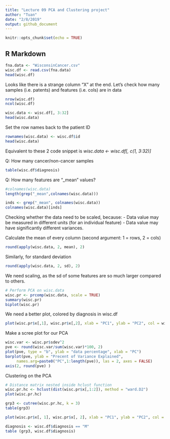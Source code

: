 ```yaml
---
title: "Lecture 09 PCA and Clustering project"
author: "Tuan"
date: "2/8/2019"
output: github_document
---
```


```r
knitr::opts_chunk$set(echo = TRUE)
```

## R Markdown
```r
fna.data <- "WisconsinCancer.csv"
wisc.df <- read.csv(fna.data)
head(wisc.df)
```

Looks like there is a strange column "X" at the end. Let's check how many samples (i.e. patents) and features (i.e. cols) are in data
```r
nrow(wisc.df)
ncol(wisc.df)
```

```r
wisc.data <- wisc.df[, 3:32]
head(wisc.data)
```

Set the row names back to the patient ID
```r
rownames(wisc.data) <- wisc.df$id
head(wisc.data)
```

Equivalent to these 2 code snippet is *wisc.data <- wisc.df[, c(1, 3:32)]*

Q: How many cancer/non-cancer samples
```r
table(wisc.df$diagnosis)
```

Q: How many features are "_mean" values?
```r
#colnames(wisc.data)
length(grep("_mean",colnames(wisc.data)))
```

```r
inds <- grep("_mean", colnames(wisc.data))
colnames(wisc.data)[inds]
```

Checking whether the data need to be scaled, because:
- Data value may be measured in different units (for an individual feature)
- Data value may have significantly different variances.

Calculate the mean of every column (second argument: 1 = rows, 2 = cols)
```r
round(apply(wisc.data, 2, mean), 2)
```

Similarly, for standard deviation
```r
round(apply(wisc.data, 2, sd), 2)
```

We need scaling, as the sd of some features are so much larger compared to others.
```r
# Perform PCA on wisc.data
wisc.pr <- prcomp(wisc.data, scale = TRUE)
summary(wisc.pr)
biplot(wisc.pr)
```

We need a better plot, colored by diagnosis in wisc.df

```r
plot(wisc.pr$x[,1], wisc.pr$x[,2], xlab = "PC1", ylab = "PC2", col = wisc.df$diagnosis)
```

Make a scree plot for our PCA
```r
wisc.var <- wisc.pr$sdev^2
pve <- round(wisc.var/sum(wisc.var)*100, 2)
plot(pve, type = "b", ylab = "data percentage", xlab = "PC")
barplot(pve, ylab = "Precent of Variance Explained",
     names.arg=paste0("PC",1:length(pve)), las = 2, axes = FALSE)
axis(2, round(pve) )
```

Clustering on the PCA
```r
# Distance matrix nested inside hclust function
wisc.pr.hc <- hclust(dist(wisc.pr$x[,1:2]), method = "ward.D2")
plot(wisc.pr.hc)
```

```r
grp3 <- cutree(wisc.pr.hc, k = 3)
table(grp3)
```

```r
plot(wisc.pr$x[, 1], wisc.pr$x[, 2], xlab = "PC1", ylab = "PC2", col = grp3)
```

```r
diagnosis <- wisc.df$diagnosis == "M"
table (grp3, wisc.df$diagnosis)
```

